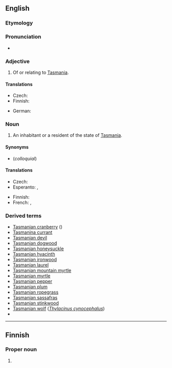 ==English==

===Etymology===
{{suffix|en|Tasmania|an}}

===Pronunciation===
* {{rhymes|eɪniən|lang=en}}

===Adjective===
{{en-adj|-}}

# Of or relating to [[Tasmania]].

====Translations====
{{trans-top|of or relating to Tasmania}}
* Czech: {{t|cs|tasmánský}}
* Finnish: {{t|fi|tasmanialainen}}
{{trans-mid}}
* German: {{t+|de|tasmanisch}}
{{trans-bottom}}

===Noun===
{{en-noun}}

# An inhabitant or a resident of the state of [[Tasmania]].

====Synonyms====
* {{l|en|Taswegian}} (''colloquial'')

====Translations====
{{trans-top|inhabitant}}
* Czech: {{t|cs|Tasmánec|m}}
* Esperanto: {{t|eo|tasmaniano}} {{qualifier|man or woman}}, {{t|eo|tasmanianino}} {{qualifier|woman}}
{{trans-mid}}
* Finnish: {{t|fi|tasmanialainen}}
* French: {{t+|fr|Tasmanien|m}}, {{t+|fr|Tasmanienne|f}}
{{trans-bottom}}

===Derived terms===
* [[Tasmanian cranberry]] ({{taxlink|Styphelia humifusa|species|ver=180529}})
* [[Tasmanina currant]]
* [[Tasmanian devil]]
* [[Tasmanian dogwood]]
* [[Tasmanian honeysuckle]]
* [[Tasmanian hyacinth]]
* [[Tasmanian ironwood]]
* [[Tasmanian laurel]]
* [[Tasmanian mountain myrtle]]
* [[Tasmanian myrtle]]
* [[Tasmanian pepper]]
* [[Tasmanian plum]]
* [[Tasmanian ropegrass]]
* [[Tasmanian sassafras]]
* [[Tasmanian stinkwood]]
* [[Tasmanian wolf]] (''[[Thylacinus cynocephalus]]'')
* {{vern|Tasmanian cider tree}}


----

==Finnish==

===Proper noun===
{{head|fi|proper noun form}}

# {{fi-form of|Tasmania|case=genitive|pl=singular}}
